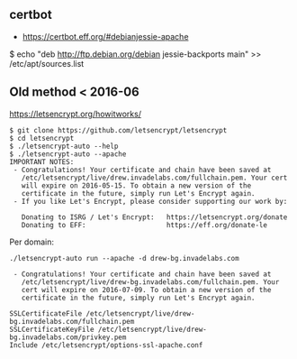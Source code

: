 == certbot ==
* https://certbot.eff.org/#debianjessie-apache
$ echo "deb http://ftp.debian.org/debian jessie-backports main" >> /etc/apt/sources.list

== Old method < 2016-06 ==
https://letsencrypt.org/howitworks/
<pre>
$ git clone https://github.com/letsencrypt/letsencrypt
$ cd letsencrypt
$ ./letsencrypt-auto --help
$ ./letsencrypt-auto --apache
IMPORTANT NOTES:
 - Congratulations! Your certificate and chain have been saved at
   /etc/letsencrypt/live/drew.invadelabs.com/fullchain.pem. Your cert
   will expire on 2016-05-15. To obtain a new version of the
   certificate in the future, simply run Let's Encrypt again.
 - If you like Let's Encrypt, please consider supporting our work by:

   Donating to ISRG / Let's Encrypt:   https://letsencrypt.org/donate
   Donating to EFF:                    https://eff.org/donate-le
</pre>

Per domain:
<pre>
./letsencrypt-auto run --apache -d drew-bg.invadelabs.com

 - Congratulations! Your certificate and chain have been saved at
   /etc/letsencrypt/live/drew-bg.invadelabs.com/fullchain.pem. Your
   cert will expire on 2016-07-09. To obtain a new version of the
   certificate in the future, simply run Let's Encrypt again.

SSLCertificateFile /etc/letsencrypt/live/drew-bg.invadelabs.com/fullchain.pem
SSLCertificateKeyFile /etc/letsencrypt/live/drew-bg.invadelabs.com/privkey.pem
Include /etc/letsencrypt/options-ssl-apache.conf
</pre>